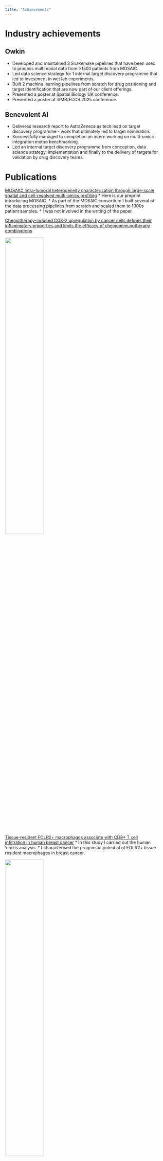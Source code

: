 ```yaml
---
title: "Achievements"
---
```


# Industry achievements 

## Owkin 
* Developed and maintained 3 Snakemake pipelines that have been used to process multimodal data from >1500 patients from MOSAIC. 
* Led data science strategy for 1 internal target discovery programme that led to investment in wet lab experiments. 
* Built 2 machine learning pipelines from scratch for drug positioning and target identification that are now part of our client offerings. 
* Presented a poster at Spatial Biology UK conference. 
* Presented a poster at ISMB/ECCB 2025 conference.

## Benevolent AI 
* Delivered research report to AstraZeneca as tech lead on target discovery programme - work that ultimately led to target nomination. 
* Successfully managed to completion an intern working on multi-omics integration metho benchmarking. 
* Led an internal target discovery programme from conception, data science strategy, implementation and finally to the delivery of targets for validation by drug discovery teams. 

# Publications

[MOSAIC: Intra-tumoral heterogeneity characterization through large-scale spatial and cell-resolved multi-omics profiling](https://www.biorxiv.org/content/10.1101/2025.05.15.654189v1)
* Here is our preprint introducing MOSAIC. 
* As part of the MOSAIC consortium I built several of the data processing pipelines from scratch and scaled them to 1000s patient samples. 
* I was not involved in the writing of the paper. 

[Chemotherapy-induced COX-2 upregulation by cancer cells defines their inflammatory properties and limits the efficacy of chemoimmunotherapy combinations](https://www.nature.com/articles/s41467-022-29606-9)


<img src="files/bell_paper.jpeg" style="width:50%">


[Tissue-resident FOLR2+ macrophages associate with CD8+ T cell infiltration in human breast cancer](https://doi.org/10.1016/j.cell.2022.02.021)
* In this study I carried out the human 'omics analysis. 
* I characterised the prognostic potential of FOLR2+ tissue resident macrophages in breast cancer. 


<img src="files/folr2_paper.jpeg" style="width:50%">


[NKG2D Fine-Tunes the Local Inflammatory Response in Colorectal Cancer](https://doi.org/10.3390/cancers15061792)


<img src="files/nkg2d_paper.jpeg" style="width:50%">


[RNA sensing via the RIG‐I‐like receptor LGP2 is essential for the induction of a type I IFN response in ADAR1 deficiency](https://www.ncbi.nlm.nih.gov/pmc/articles/PMC8922249/)


<img src="files/adar_paper.jpeg" style="width:50%">


[Anti-inflammatory drugs remodel the tumor immune environment to enhance immune checkpoint blockade efficacy](https://doi.org/10.1158/2159-8290.CD-20-1815)


<img src="files/steroids_paper.jpeg" style="width:50%">


[Antagonistic Inflammatory Phenotypes Dictate Tumor Fate and Response to Immune Checkpoint Blockade](https://doi.org/10.1016/j.immuni.2020.10.020)
* This study formed a large part of my PhD in which I translated critical findings from syngeneic mouse models into human. 
* I performed all of the 'omics analysis in this paper identifying a Cyclooxygenase-2 activity related gene signature that was associated with patient prognosis and response to checkpoint inhibitors. 


<img src="files/bonavita.png" style="width:50%">


[DNGR-1 limits Flt3L-mediated antitumor immunity by restraining tumor-infiltrating type I conventional dendritic cells](http://dx.doi.org/10.1136/jitc-2020-002054)
<img src="files/dngr1_paper.png" style="width:50%">


# Awards
* Biomarker patent (WO-2019243567-A1). 
* Medical Research Council Confidence-in-Concept £60,000 grant for analytical validation and optimisation of putative biomarker. 
* Manchester Biomedical Research Centre £10,000 grant for GeoMx spatial transcriptomics study in triple-negative breast cancer. 
* Biomedical Science Award 2015 at University of Sheffield. 

# Conferences

::: {.timeline}

::: {.timeline-item}
**2025**
*ISMB ECCB 2025, Liverpool*
I attended ISMB ECCB 2025 in Liverpool on behalf of Owkin where I presented a poster all about our work quantifying hallmarks of ADC response from MOSAIC data.

<img src="files/ISMB25.jpg" style="width:50%"> 
:::

::: {.timeline-item}
**2024**  
*Spatial Biology UK, London*       
Last year I attended the Spatial Biology UK 2024 conference in London on behalf of the MOSAIC research team at Owkin. Here I am with our poster.


<iframe src="https://www.linkedin.com/embed/feed/update/urn:li:share:7178680497093398529" height="1070" width="504" frameborder="0" allowfullscreen="" title="Embedded post"></iframe>

:::

::: {.timeline-item}
**2022** 
*Computational biology and in silico discovery, EMBL EBI, Heidelberg* 
Attended on behalf of Benevolent AI.  
:::

::: {.timeline-item}
**2019** 
*International PhD Students in Cancer* 
**Netherlands Cancer Institute** 
Here's me getting a poster award from Nobel prize winner [Ben Feringa](https://en.wikipedia.org/wiki/Ben_Feringa) at the International PhD Students in Cancer Conference 2019. 


<img src="files/IPSCC2.JPG" style="width:50%"> 
:::

:::



